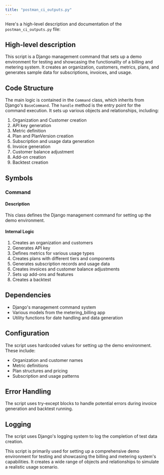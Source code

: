 ```yaml
---
title: "postman_ci_outputs.py"
---
```


Here's a high-level description and documentation of the `postman_ci_outputs.py` file:

## High-level description
This script is a Django management command that sets up a demo environment for testing and showcasing the functionality of a billing and metering system. It creates an organization, customers, metrics, plans, and generates sample data for subscriptions, invoices, and usage.

## Code Structure
The main logic is contained in the `Command` class, which inherits from Django's `BaseCommand`. The `handle` method is the entry point for the command execution. It sets up various objects and relationships, including:

1. Organization and Customer creation
2. API key generation
3. Metric definition
4. Plan and PlanVersion creation
5. Subscription and usage data generation
6. Invoice generation
7. Customer balance adjustment
8. Add-on creation
9. Backtest creation

## Symbols

### Command
#### Description
This class defines the Django management command for setting up the demo environment.

#### Internal Logic
1. Creates an organization and customers
2. Generates API key
3. Defines metrics for various usage types
4. Creates plans with different tiers and components
5. Generates subscription records and usage data
6. Creates invoices and customer balance adjustments
7. Sets up add-ons and features
8. Creates a backtest

## Dependencies
- Django's management command system
- Various models from the metering_billing app
- Utility functions for date handling and data generation

## Configuration
The script uses hardcoded values for setting up the demo environment. These include:
- Organization and customer names
- Metric definitions
- Plan structures and pricing
- Subscription and usage patterns

## Error Handling
The script uses try-except blocks to handle potential errors during invoice generation and backtest running.

## Logging
The script uses Django's logging system to log the completion of test data creation.

This script is primarily used for setting up a comprehensive demo environment for testing and showcasing the billing and metering system's capabilities. It creates a wide range of objects and relationships to simulate a realistic usage scenario.